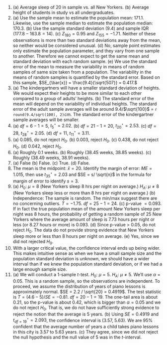 1.  \(a\) Average sleep of 20 in sample vs. all New Yorkers. (b) Average height of students in study vs all undergraduates.
\addtocounter{enumi}{1}

1.  \(a\) Use the sample mean to estimate the population mean: 171.1. Likewise, use the sample median to estimate the population median: 170.3. (b) Use the sample standard deviation (9.4) and sample IQR ($177.8-163.8 = 14$). (c) $Z_{180} = 0.95$ and $Z_{155} = -1.71.$ Neither of these observations is more than two standard deviations away from the mean, so neither would be considered unusual. (d) No, sample point estimates only estimate the population parameter, and they vary from one sample to another. Therefore we cannot expect to get the same mean and standard deviation with each random sample. (e) We use the standard error of the mean to measure the variability in means of random samples of same size taken from a population. The variability in the means of random samples is quantified by the standard error. Based on this sample, $SE_{\bar{x}} = \frac{9.4}{\sqrt{507}} = 0.417.$
\addtocounter{enumi}{1}

1.  \(a\) The kindergartners will have a smaller standard deviation of heights. We would expect their heights to be more similar to each other compared to a group of adults' heights. (b) The standard error of the mean will depend on the variability of individual heights. The standard error of the adult sample averages will be around 9.4/$\sqrt{100}$ = `r round(9.4/sqrt(100), 2)`cm. The standard error of the kindergartner sample averages will be smaller.
\addtocounter{enumi}{1}

1.  \(a\) $df=6-1=5$, $t_{5}^{\star} = 2.02$. (b) $df=21-1=20$, $t_{20}^{\star} = 2.53$. (c) $df=28$, $t_{28}^{\star} = 2.05$. (d) $df=11$, $t_{11}^{\star} = 3.11$.
\addtocounter{enumi}{1}

1.  \(a\) 0.085, do not reject $H_0$. (b) 0.003, reject $H_0$. (c) 0.438, do not reject $H_0$. (d) 0.042, reject $H_0$.
\addtocounter{enumi}{1}

1.  \(a\) Roughly 0.1 weeks. (b) Roughly (38.45 weeks, 38.85 weeks). (c) Roughly (38.49 weeks, 38.91 weeks).
\addtocounter{enumi}{1}

1.  \(a\) False (b) False. (c) True. (d) False.
\addtocounter{enumi}{1}

1. The mean is the midpoint: $\bar{x} = 20$. Identify the margin of error: $ME = 1.015$, then use $t^{\star}_{35} = 2.03$ and $SE = s/ \sqrt{n}$ in the formula for margin of error to identify $s = 3$.
\addtocounter{enumi}{1}

1.  \(a\) $H_0$: $\mu = 8$ (New Yorkers sleep 8 hrs per night on average.) 
$H_A$: $\mu \neq 8$ (New Yorkers sleep less or more than 8 hrs per night on average.) (b) Independence: The sample is random. The min/max suggest there are no concerning outliers. $T = -1.75$. $df=25-1=24$. (c) p-value $= 0.093$. If in fact the true population mean of the amount New Yorkers sleep per night was 8 hours, the probability of getting a random sample of 25 New Yorkers where the average amount of sleep is 7.73 hours per night or less (or 8.27 hours or more) is 0.093. (d) Since p-value $>$ 0.05, do not reject $H_0$. The data do not provide strong evidence that New Yorkers sleep more or less than 8 hours per night on average. (e) Yes, since we did not rejected $H_0$.
\addtocounter{enumi}{1}

1. With a larger critical value, the confidence interval ends up being wider. This makes intuitive sense as when we have a small sample size and the population standard deviation is unknown, we should have a wider interval than if we knew the population standard deviation, or if we had a large enough sample size.
\addtocounter{enumi}{1}

1.  \(a\) We will conduct a 1-sample $t$-test. $H_0$: $\mu = 5$. $H_A$: $\mu \neq 5$. We'll use $\alpha = 0.05$. This is a random sample, so the observations are independent. To proceed, we assume the distribution of years of piano lessons is approximately normal. $SE = 2.2 / \sqrt{20} = 0.4919$. The test statistic is $T = (4.6 - 5) / SE = -0.81$. $df = 20 - 1 = 19$. The one-tail area is about 0.21, so the p-value is about 0.42, which is bigger than $\alpha = 0.05$ and we do not reject $H_0$. That is, we do not have sufficiently strong evidence to reject the notion that the average is 5 years. (b) Using $SE = 0.4919$ and $t_{df = 19}^{\star} = 2.093$, the confidence interval is (3.57, 5.63). We are 95% confident that the average number of years a child takes piano lessons in this city is 3.57 to 5.63 years. (c) They agree, since we did not reject the null hypothesis and the null value of 5 was in the $t$-interval.
\addtocounter{enumi}{1}

